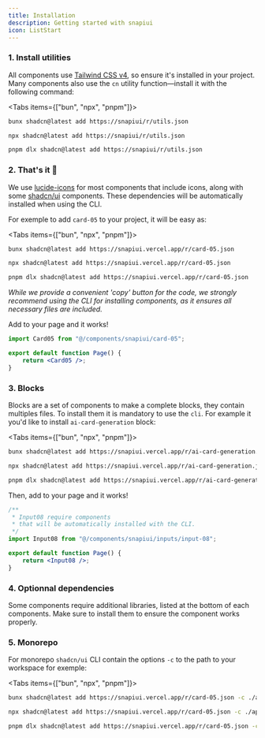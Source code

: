 ```yaml
---
title: Installation
description: Getting started with snapiui
icon: ListStart
---
```


### 1. Install utilities


All components use [Tailwind CSS v4](https://tailwindcss.com/docs/installation/framework-guides/nextjs), so ensure it's installed in your project.
Many components also use the `cn` utility function—install it with the following command:

<Tabs items={["bun", "npx", "pnpm"]}>
 
```bash tab="bun"
bunx shadcn@latest add https://snapiui/r/utils.json
```
 
```bash tab="npx"
npx shadcn@latest add https://snapiui/r/utils.json
```

```bash tab="pnpm"
pnpm dlx shadcn@latest add https://snapiui/r/utils.json
```

</Tabs>

### 2. That's it 🎉

We use [lucide-icons](https://lucide.dev/guide/installation) for most components that include icons, along with some [shadcn/ui](https://ui.shadcn.com/) components. These dependencies will be automatically installed when using the CLI.

For exemple to add `card-05` to your project, it will be easy as:

<Tabs items={["bun", "npx", "pnpm"]}>
 
```bash tab="bun"
bunx shadcn@latest add https://snapiui.vercel.app/r/card-05.json
```
 
```bash tab="npx"
npx shadcn@latest add https://snapiui.vercel.app/r/card-05.json
```

```bash tab="pnpm"
pnpm dlx shadcn@latest add https://snapiui.vercel.app/r/card-05.json
```

</Tabs>

_While we provide a convenient 'copy' button for the code, we strongly recommend using the CLI for installing components, as it ensures all necessary files are included._

Add to your page and it works!

```jsx
import Card05 from "@/components/snapiui/card-05";

export default function Page() {
    return <Card05 />;
}
```


### 3. Blocks

Blocks are a set of components to make a complete blocks, they contain multiples files. To install them it is mandatory to use the `cli`. For example it you'd like to install `ai-card-generation` block:

<Tabs items={["bun", "npx", "pnpm"]}>
 
```bash tab="bun"
bunx shadcn@latest add https://snapiui.vercel.app/r/ai-card-generation.json
```
 
```bash tab="npx"
npx shadcn@latest add https://snapiui.vercel.app/r/ai-card-generation.json
```

```bash tab="pnpm"
pnpm dlx shadcn@latest add https://snapiui.vercel.app/r/ai-card-generation.json
```

</Tabs>

Then, add to your page and it works!

```jsx
/**
 * Input08 require components
 * that will be automatically installed with the CLI.
 */
import Input08 from "@/components/snapiui/inputs/input-08";

export default function Page() {
    return <Input08 />;
}
```

### 4. Optionnal dependencies

Some components require additional libraries, listed at the bottom of each components. Make sure to install them to ensure the component works properly.

### 5. Monorepo

For monorepo `shadcn/ui` CLI contain the options `-c` to the path to your workspace for exemple:

<Tabs items={["bun", "npx", "pnpm"]}>
 
```bash tab="bun"
bunx shadcn@latest add https://snapiui.vercel.app/r/card-05.json -c ./apps/www
```
 
```bash tab="npx"
npx shadcn@latest add https://snapiui.vercel.app/r/card-05.json -c ./apps/www
```

```bash tab="pnpm"
pnpm dlx shadcn@latest add https://snapiui.vercel.app/r/card-05.json -c ./apps/www
```

</Tabs>